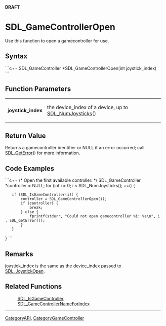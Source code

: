 <!-- pragma section-numbers off -->
<!-- pragma camelcase off -->
'''DRAFT'''

<!-- #*^*^*^*^*See http://wiki.libsdl.org/moin.cgi/SGFunctions for details on editing this page*^*^*^*^* -->


= SDL_GameControllerOpen =
Use this function to open a gamecontroller for use.




== Syntax ==
```c++
SDL_GameController *SDL_GameControllerOpen(int joystick_index)
```

== Function Parameters ==
{|
|'''joystick_index'''
|the device_index of a device, up to [[SDL_NumJoysticks]]()
|}

== Return Value ==
Returns a gamecontroller identifier or NULL if an error occurred; call [[SDL_GetError]]() for more information.


== Code Examples ==
```c++
/* Open the first available controller. */
SDL_GameController *controller = NULL;
for (int i = 0; i < SDL_NumJoysticks(); ++i) {
    if (SDL_IsGameController(i)) {
        controller = SDL_GameControllerOpen(i);
        if (controller) {
            break;
        } else {
            fprintf(stderr, "Could not open gamecontroller %i: %s\n", i, SDL_GetError());
        }
    }
}
```


== Remarks ==
joystick_index is the same as the device_index passed to [[SDL_JoystickOpen]].


== Related Functions ==
:[[SDL_IsGameController]]
:[[SDL_GameControllerNameForIndex]]

----
[[CategoryAPI]], [[CategoryGameController]]
